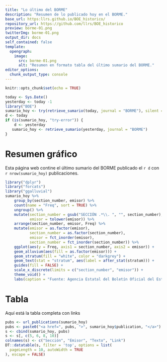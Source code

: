 ```yaml
---
title: "Lo último del BORME"
description: "Resumen de lo publicado hoy en el BORME."
base_url: https:llrs.github.io/BOE_historico/
repository_url: https://github.com/llrs/BOE_historico
preview: borme-01.png
twitterImg: borme-01.png
output_dir: docs
self_contained: false
template:
  opengraph:
    image:
      src: borme-01.png
      alt: "Resumen en formato tabla del último sumario del BORME."
editor_options: 
  chunk_output_type: console
---
```


```r
knitr::opts_chunk$set(echo = TRUE)
```


```r
today <- Sys.Date()
yesterday <- today -1
library("BOE")
sumario_hoy <- try(retrieve_sumario(today, journal = "BORME"), silent = TRUE)
d <- today
if (is(sumario_hoy, "try-error")) {
    d <- yesterday
   sumario_hoy <- retrieve_sumario(yesterday, journal = "BORME")
}
```

# Resumen gráfico

Esta página web contine el último sumario del BORME publicado el `r d` con `r nrow(sumario_hoy)` publicaciones.

```r
library("dplyr")
library("forcats")
library("ggalluvial")
sumario_hoy %>% 
    group_by(section_number, emisor) %>% 
    count(name = "Freq", sort = TRUE) %>% 
    ungroup() %>% 
    mutate(section_number = gsub("SECCIÓN .*\\. ", "", section_number),
           emisor = tolower(emisor)) %>% 
    arrange(section_number, emisor, Freq) %>% 
    mutate(emisor = as.factor(emisor),
           section_number = as.factor(section_number),
           emisor = fct_inorder(emisor),
           section_number = fct_inorder(section_number)) %>% 
    ggplot(aes(y = Freq, axis1 = section_number, axis2 = emisor)) +
    geom_alluvium(aes(fill = as.factor(emisor))) +
    geom_stratum(fill = "white", color = "darkgrey") +
    geom_text(stat = "stratum", aes(label = after_stat(stratum))) +
    guides(fill = FALSE) +
    scale_x_discrete(limits = c("section_number", "emisor")) +
    theme_void() +
    labs(caption = "Fuente: Agencia Estatal del Boletín Oficial del Estado")
```

# Tabla

Aquí está la tabla completa con links

```r
pubs <- url_publications(sumario_hoy)
pubs <- paste0("<a href=", pubs, ">", sumario_hoy$publication, "</a>")
s <- cbind(sumario_hoy, pubs)
s <- s[, c(5, 6, 8, 10)]
colnames(s) <- c("Sección", "Emisor", "Texto", "Link")
DT::datatable(s, filter = 'top', options = list(
  pageLength = 10, autoWidth = TRUE
), escape = FALSE)

```



